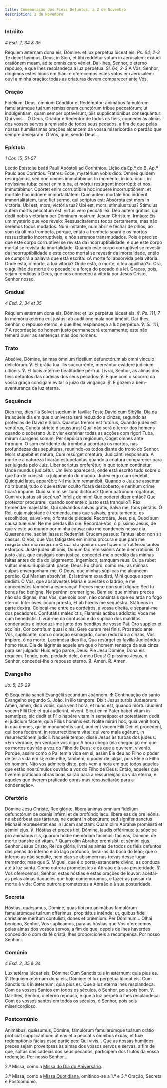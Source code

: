 ```yaml
---
title: Comemoração dos Fiéis Defuntos, a 2 de Novembro
description: 2 de Novembro
---
```


### Intróito

<em>4 Esd. 2, 34 & 35</em>

<div class="side-by-side not-content">
  <span>
    Réquiem ætérnam dona eis, Dómine: et lux perpétua lúceat eis.
    <em>Ps. 64, 2-3</em> Te decet hymnus, Deus, in Sion, et tibi reddétur votum in
    Jerúsalem: exáudi oratiónem meam, ad te omnis caro véniet.
  </span>
  <span>
    Dai-lhes, Senhor, o eterno repouso, e que lhes resplandeça a luz perpétua.
    <em>Sl. 64, 2-3</em> A Vós, Senhor, dirigimos estes hinos em Sião: e oferecemos
    estes votos em Jerusalém: ouvi a minha oração: todas as criaturas devem comparecer
    ante Vós.
  </span>
</div>

### Oração

<div class="side-by-side not-content">
  <span>
    Fidélium, Deus, ómnium Cónditor et Redémptor: animábus famulórum
    famularúmque tuárum remissiónem cunctórum tríbue peccatórum; ut
    indulgéntiam, quam semper optavérunt, piis supplicatiónibus consequántur:
    Qui vivis...
  </span>
  <span>
    Ó Deus, Criador e Redentor de todos os fiéis, concedei às almas dos vossos
    servos a remissão de todos seus pecados, a fim de que pelas nossas
    humilíssimas orações alcancem da vossa misericórdia o perdão que sempre
    desejaram. Ó Vós, que, sendo Deus...
  </span>
</div>

### Epístola

<em>1 Cor. 15, 51-57</em>

<div class="side-by-side not-content">
  <span>Léctio Epístolæ beáti Pauli Apóstoli ad Corínthios.</span>
  <span>Lição da Ep.ª do B. Ap.º Paulo aos Coríntios.</span>
  <span>
    Fratres: Ecce, mystérium vobis dico: Omnes quidem resurgámus, sed non omnes
    immutábimur. In moménto, in ictu óculi, in novíssima tuba: canet enim tuba,
    et mórtui resúrgent incorrúpti: et nos immutábimur. Opórtet enim
    corruptíbile hoc induere incorruptiónem: et mortále hoc indúere
    immortalitátem. Cum autem mortále hoc indúerit immortalitátem, tunc fiet
    sermo, qui scriptus est: Absórpta est mors in victória. Ubi est, mors,
    victória tua? Ubi est, mors, stímulus tuus? Stímulus autem mortis peccátum
    est: virtus vero peccáti lex. Deo autem grátias, qui dedit nobis victóriam
    per Dóminum nostrum Jesum Christum.
  </span>
  <span>
    Irmãos: Eis um mystério que vos revelo: Ressuscitaremos todos certamente;
    mas não seremos todos mudados. Num instante, num abrir e fechar de olhos, ao
    som da última trombeta, porque, então a trombeta soará e os mortos
    ressuscitarão incorruptíveis, e nós seremos transmudados. Pois é preciso que
    este corpo corruptível se revista da incorruptibilidade, e que este corpo
    mortal se revista da imortalidade. Quando este corpo corruptível se revestir
    da incorruptibilidade e este corpo mortal se revestir da imortalidade, então
    se cumprirá a palavra que está escrita: «A morte foi absorvida pela vitória.
    Onde está, ó morte, a tua vitória? Onde está, ó morte, o teu aguilhão?».
    Ora, o aguilhão da morte é o pecado; e a força do pecado é a lei. Graças,
    pois, sejam rendidas a Deus, que nos concedeu a vitória por Jesus Cristo,
    Senhor nosso.
  </span>
</div>

### Gradual

<em>4 Esd. 2, 34 et 35</em>

<div class="side-by-side not-content">
  <span>
    Réquiem ætérnam dona eis, Dómine: et lux perpétua lúceat eis. ℣.
    <em>Ps. 111, 7</em> In memória ætérna erit justus: ab auditióne mala non timébit.
  </span>
  <span>
    Dai-lhes, Senhor, o repouso eterno, e que lhes resplandeça a luz perpétua.
    ℣. <em>Sl. 111, 7</em> A recordação do homem justo permanecerá eternamente;
    este não temerá ouvir as sentenças más dos homens.
  </span>
</div>

### Trato

<div class="side-by-side not-content">
  <span>
    Absólve, Dómine, ánimas ómnium fidélium defunctórum ab omni vínculo
    delictórum. ℣. Et grátia tua illis succurrénte, mereántur evádere judícium
    ultiónis. ℣. Et lucis ætérnæ beatitúdine pérfrui.
  </span>
  <span>
    Livrai, Senhor, as almas dos fiéis defuntos das cadeias dos seus pecados: ℣.
    E que com o socorro da vossa graça consigam evitar o juízo da vingança: ℣. E
    gozem a bem-aventurança da luz eterna.
  </span>
</div>

### Sequência

<div class="side-by-side not-content">
  <span>
    Dies iræ, dies illa Solvet sæclum in favílla: Teste David cum Sibýlla.
  </span>
  <span>
    Dia da ira aquele dia em que o universo será reduzido a cinzas, segundo as
    profecias de David e Sibila.
  </span>
  <span>
    Quantus tremor est futúrus, Quando judex est ventúrus, Cuncta stricte
    discussúrus!
  </span>
  <span>
    Qual não será o terror dos homens quando o soberano Juiz vier examinar todas
    as acções com rigor!
  </span>
  <span>
    Tuba, mirum spargens sonum, Per sepúlcra regiónum, Coget omnes ante thronum.
  </span>
  <span>
    O som estridente da trombeta acordará os mortos, nas profundezas das
    sepulturas, reunindo-os todos diante do trono do Senhor.
  </span>
  <span>
    Mors stupébit et natúra, Cum resúrget creatúra, Judicánti responsúra.
  </span>
  <span>
    A morte e a natureza ficarão estupefactas quando a criatura comparecer para
    ser julgada pelo Juiz.
  </span>
  <span>
    Liber scriptus proferétur, In quo totum continétur, Unde mundus judicétur.
  </span>
  <span>
    Um livro aparecerá, onde está escrito tudo sobre o que há-de consistir o
    julgamento do mundo.
  </span>
  <span>
    Judex ergo cum sedébit, Quidquid latet, apparébit: Nil multum remanébit.
  </span>
  <span>
    Quando o Juiz se assentar no tribunal, tudo o que estiver oculto ficará
    descoberto, e nenhum crime ficará impune.
  </span>
  <span>
    Quid sum miser tunc dictúrus? Quem patrónum rogatúrus, Cum vix justus sit
    secúrus?
  </span>
  <span>
    Infeliz de mim! Que poderei dizer então? Que protector procurarei, quando
    somente o justo está tranquilo?!
  </span>
  <span>
    Rex treméndæ majestátis, Qui salvándos salvas gratis, Salva me, fons
    pietátis.
  </span>
  <span>
    Ó Rei, cuja majestade é tremenda, mas que salvais, gratuitamente, os
    escolhidos, salvai-me, ó fonte de piedade!
  </span>
  <span>
    Recordáre, Jesu pie, Quod sum causa tuæ viæ: Ne me perdas illa die.
  </span>
  <span>
    Recordai-Vos, ó piíssimo Jesus, de que vieste ao mundo por minha causa: não
    me condeneis nesse dia.
  </span>
  <span>
    Quærens me, sedísti lassus: Redemísti Crucem passus: Tantus labor non sit
    cassus.
  </span>
  <span>
    Ó Vós, que Vos fatigastes em minha procura e que para me resgatardes
    morrestes na Cruz: não queirais que fiquem infrutíferos tantos esforços.
  </span>
  <span>Juste judex ultiónis, Donum fac remissiónis Ante diem ratiónis.</span>
  <span>
    Ó justo Juiz, que castigais com justiça, concedei-me o perdão das minhas
    faltas antes do dia do julgamento.
  </span>
  <span>
    Ingemísco, tamquam reus: Culpa rubet vultus meus: Supplicánti parce, Deus.
  </span>
  <span>
    Eu choro, como réu; as minhas culpas envergonham-me. Ó Deus, que minhas
    súplicas me alcancem perdão.
  </span>
  <span>
    Qui Maríam absolvísti, Et latrónem exaudísti, Mihi quoque spem dedísti.
  </span>
  <span>
    Ó Vós, que absolvestes Maria e ouvistes o ladrão, e me concedestes também a
    esperança!
  </span>
  <span>
    Preces meæ non sunt dignæ: Sed tu bonus fac benígne, Ne perénni cremer igne.
  </span>
  <span>
    Bem sei que minhas preces não são dignas; mas Vós, que sois bom, não
    consintais que eu arda no fogo eterno.
  </span>
  <span>
    Inter oves locum præsta, Et ab hœdis me sequéstra, Státuens in parte dextra.
  </span>
  <span>
    Colocai-me entre os cordeiros, à vossa direita, e separai-me dos pecadores.
  </span>
  <span>
    Confutátis maledíctis, Flammis áctibus addíctis: Voca me cum benedíctis.
  </span>
  <span>
    Livrai-me da confusão e do suplicio dos malditos condenados e introduzi-me
    junto dos benditos de vosso Pai.
  </span>
  <span>
    Oro supplex et acclínis, Cor contrítum quasi cinis: Gere curam mei finis.
  </span>
  <span>
    Prostrado ante Vós, suplicante, com o coração esmagado, como reduzido a
    cinzas, Vos imploro, ó da morte.
  </span>
  <span>
    Lacrimósa dies illa, Qua resúrget ex favílla Judicándus homo reus.
  </span>
  <span>
    Dia de lágrimas aquele em que o homem renasça da sua cinza para ser julgado!
  </span>
  <span>Huic ergo parce, Deus: Pie Jesu Dómine, Dona eis réquiem.</span>
  <span>
    Tende, pois, piedade dele, ó meu Deus! Ó piíssimo Jesus, ó Senhor,
    concedei-lhe o repouso eterno.
  </span>
  <span>
    <span class="text-red-500">℟.</span> Amen.
  </span>
  <span>
    <span class="text-red-500">℟.</span> Amen.
  </span>
</div>

### Evangelho

<em>Jo. 5, 25-29</em>

<div class="side-by-side not-content">
  <span>
    <span class="text-red-500">✠</span> Sequéntia sancti Evangélii secúndum
    Joánnem.
  </span>
  <span>
    <span class="text-red-500">✠</span> Continuação do santo Evangelho segundo
    S. João.
  </span>
  <span>
    In illo témpore: Dixit Jesus turbis Judæórum: Amen, amen, dico vobis, quia
    venit hora, et nunc est, quando mórtui áudient vocem Fílii Dei: et qui
    audíerint, vivent. Sicut enim Pater habet vitam in semetípso, sic dedit et
    Fílio habére vitam in semetípso: et potestátem dedit ei judícium fácere,
    quia Fílius hóminis est. Nolíte mirári hoc, quia venit hora, in qua omnes,
    qui in monuméntis sunt, áudient vocem Fílii Dei: et procédent, qui bona
    fecérunt, in resurrectiónem vitæ: qui vero mala egérunt, in resurrectiónem
    judícii.
  </span>
  <span>
    Naquele tempo, disse Jesus às turbas dos judeus: «Em verdade, em verdade vos
    digo: A hora chega (ela chegou já) em que os mortos ouvirão a voz do Filho
    de Deus; e os que a ouvirem, viverão. Porque, assim como o Pai tem a vida em
    si, assim Ele deu ao Filho o poder de ter a vida em si; e deu-lhe, também, o
    poder de julgar, pois Ele é o Filho do homem. Não vos admireis disto, pois
    vem a hora em que todos aqueles que estão nos túmulos ouvirão a voz do Filho
    de Deus. Então, aqueles que tiverem praticado obras boas sairão para a
    ressurreição da vida eterna; e aqueles que tiverem praticado obras más
    ressuscitarão para a condenação».
  </span>
</div>

### Ofertório

<div class="side-by-side not-content">
  <span>
    Dómine Jesu Christe, Rex glóriæ, líbera ánimas ómnium fidélium defunctórum
    de pœnis inférni et de profúndo lacu: líbera eas de ore leónis, ne absórbeat
    eas tártarus, ne cadant in obscúrum: sed sígnifer sanctus Míchaël
    repræséntet eas in lucem sanctam: Quam olim Abrahæ promisísti et sémini
    ejus. ℣. Hóstias et preces tibi, Dómine, laudis offérimus: tu súscipe pro
    animábus illis, quarum hódie memóriam fácimus: fac eas, Dómine, de morte
    transíre ad vitam. * Quam olim Abrahæ promisísti et sémini ejus.
  </span>
  <span>
    Senhor Jesus Cristo, Rei da glória, livrai as almas de todos os fiéis
    defuntos das penas do inferno e do lago profundo; livrai-as da boca do leão;
    que o inferno as não sepulte, nem elas se abismem nas trevas desse lugar
    tremendo; mas que S. Miguel, que é o porta-estandarte divino, as conduza até
    à luz santa. Como outrora prometestes a Abraão e à sua posteridade. ℣. Vos
    oferecemos, Senhor, estas hóstias e estas orações de louvor: aceitai-as
    pelas almas daqueles que hoje comemoramos, e fazei-as passar da morte à
    vida: Como outrora prometestes a Abraão e à sua posteridade.
  </span>
</div>

### Secreta

<div class="side-by-side not-content">
  <span>
    Hóstias, quǽsumus, Dómine, quas tibi pro animábus famulórum famularúmque
    tuárum offérimus, propitiátus inténde: ut, quibus fídei christiánæ méritum
    contulísti, dones et prǽmium. Per Dóminum...
  </span>
  <span>
    Olhai benigno, Senhor, Vos suplicamos, para as hóstias que Vos oferecemos
    pelas almas dos vossos servos, a fim de que, depois de lhes haverdes
    concedido o dom da fé cristã, lhes proporcioneis a recompensa. Por nosso
    Senhor...
  </span>
</div>

### Comúnio

<em>4 Esd. 2, 35 & 34</em>

<div class="side-by-side not-content">
  <span>
    Lux ætérna lúceat eis, Dómine: Cum Sanctis tuis in ætérnum: quia pius es. ℣.
    Requiem ætérnam dona eis, Dómine: et lux perpétua lúceat eis. Cum Sanctis
    tuis in ætérnum: quia pius es.
  </span>
  <span>
    Que a luz eterna lhes resplandeça: Com os vossos Santos em todos os séculos,
    ó Senhor, pois sois bom. ℣. Dai-lhes, Senhor, o eterno repouso, e que a luz
    perpétua lhes resplandeça: Com os vossos santos em todos os séculos, ó
    Senhor, pois sois misericordioso.
  </span>
</div>

### Postcomúnio

<div class="side-by-side not-content">
  <span>
    Animábus, quǽsumus, Dómine, famulórum famularúmque tuárum orátio profíciat
    supplicántium: ut eas et a peccátis ómnibus éxuas, et tuæ redemptiónis
    fácias esse partícipes: Qui vivis...
  </span>
  <span>
    Que as nossas humildes preces sejam proveitosas às almas dos vossos servos e
    servas, a fim de que, soltas das cadeias dos seus pecados, participem dos
    frutos da vossa redenção. Por nosso Senhor...
  </span>
</div>

2.ª Missa, como a [Missa do Dia do Aniversário](/ritual/requiem#no-dia-do-aniversário).

3.ª Missa, como a [Missa Quotidiana](/ritual/requiem#quotidiana), omitindo-se a 1.ª e 3.ª
Oração, Secreta e Postcomúnio.
